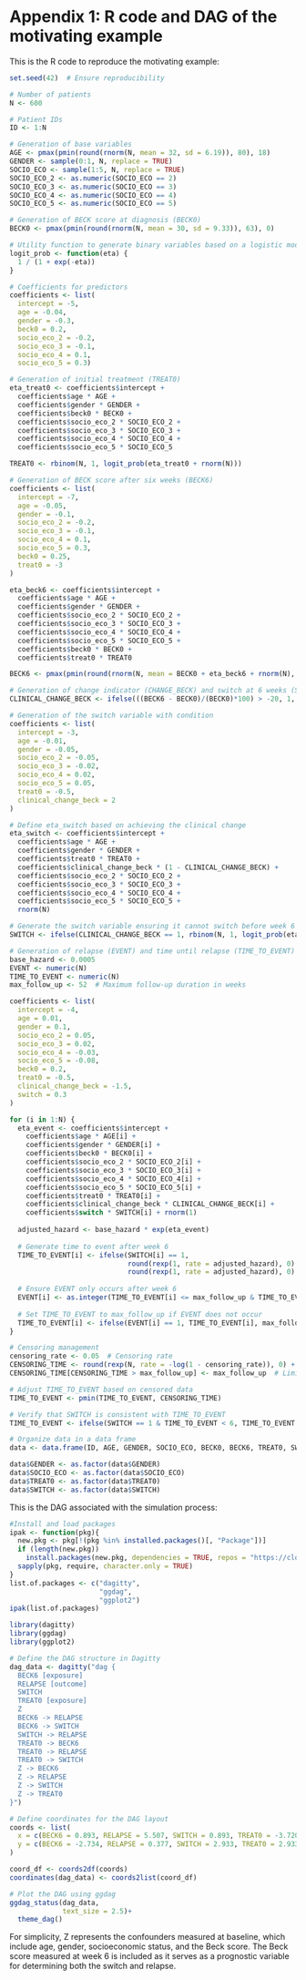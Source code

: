 # **Appendix 1:** R code and DAG of the motivating example {.unnumbered #r-code-simu}

This is the R code to reproduce the motivating example:

```r
set.seed(42)  # Ensure reproducibility

# Number of patients
N <- 600

# Patient IDs
ID <- 1:N

# Generation of base variables
AGE <- pmax(pmin(round(rnorm(N, mean = 32, sd = 6.19)), 80), 18)
GENDER <- sample(0:1, N, replace = TRUE)
SOCIO_ECO <- sample(1:5, N, replace = TRUE)
SOCIO_ECO_2 <- as.numeric(SOCIO_ECO == 2)
SOCIO_ECO_3 <- as.numeric(SOCIO_ECO == 3)
SOCIO_ECO_4 <- as.numeric(SOCIO_ECO == 4)
SOCIO_ECO_5 <- as.numeric(SOCIO_ECO == 5)

# Generation of BECK score at diagnosis (BECK0)
BECK0 <- pmax(pmin(round(rnorm(N, mean = 30, sd = 9.33)), 63), 0)

# Utility function to generate binary variables based on a logistic model
logit_prob <- function(eta) {
  1 / (1 + exp(-eta))
}

# Coefficients for predictors
coefficients <- list(
  intercept = -5,      
  age = -0.04,          
  gender = -0.3,        
  beck0 = 0.2,         
  socio_eco_2 = -0.2,
  socio_eco_3 = -0.1,
  socio_eco_4 = 0.1,
  socio_eco_5 = 0.3)

# Generation of initial treatment (TREAT0)
eta_treat0 <- coefficients$intercept + 
  coefficients$age * AGE + 
  coefficients$gender * GENDER +
  coefficients$beck0 * BECK0 + 
  coefficients$socio_eco_2 * SOCIO_ECO_2 +
  coefficients$socio_eco_3 * SOCIO_ECO_3 + 
  coefficients$socio_eco_4 * SOCIO_ECO_4 +
  coefficients$socio_eco_5 * SOCIO_ECO_5

TREAT0 <- rbinom(N, 1, logit_prob(eta_treat0 + rnorm(N)))

# Generation of BECK score after six weeks (BECK6)
coefficients <- list(
  intercept = -7,          
  age = -0.05,             
  gender = -0.1,           
  socio_eco_2 = -0.2,      
  socio_eco_3 = -0.1,      
  socio_eco_4 = 0.1,       
  socio_eco_5 = 0.3,       
  beck0 = 0.25,            
  treat0 = -3              
)

eta_beck6 <- coefficients$intercept + 
  coefficients$age * AGE +
  coefficients$gender * GENDER +
  coefficients$socio_eco_2 * SOCIO_ECO_2 +
  coefficients$socio_eco_3 * SOCIO_ECO_3 + 
  coefficients$socio_eco_4 * SOCIO_ECO_4 +
  coefficients$socio_eco_5 * SOCIO_ECO_5 +
  coefficients$beck0 * BECK0 +
  coefficients$treat0 * TREAT0

BECK6 <- pmax(pmin(round(rnorm(N, mean = BECK0 + eta_beck6 + rnorm(N), sd = 9.33)), 63), 0)

# Generation of change indicator (CHANGE_BECK) and switch at 6 weeks (SWITCH)
CLINICAL_CHANGE_BECK <- ifelse(((BECK6 - BECK0)/(BECK0)*100) > -20, 1, 0)

# Generation of the switch variable with condition
coefficients <- list(
  intercept = -3,              
  age = -0.01,                 
  gender = -0.05,              
  socio_eco_2 = -0.05,         
  socio_eco_3 = -0.02,         
  socio_eco_4 = 0.02,          
  socio_eco_5 = 0.05,          
  treat0 = -0.5,               
  clinical_change_beck = 2     
)

# Define eta_switch based on achieving the clinical change
eta_switch <- coefficients$intercept + 
  coefficients$age * AGE + 
  coefficients$gender * GENDER +
  coefficients$treat0 * TREAT0 + 
  coefficients$clinical_change_beck * (1 - CLINICAL_CHANGE_BECK) + 
  coefficients$socio_eco_2 * SOCIO_ECO_2 +
  coefficients$socio_eco_3 * SOCIO_ECO_3 + 
  coefficients$socio_eco_4 * SOCIO_ECO_4 +
  coefficients$socio_eco_5 * SOCIO_ECO_5 +
  rnorm(N)

# Generate the switch variable ensuring it cannot switch before week 6
SWITCH <- ifelse(CLINICAL_CHANGE_BECK == 1, rbinom(N, 1, logit_prob(eta_switch)), 0)

# Generation of relapse (EVENT) and time until relapse (TIME_TO_EVENT)
base_hazard <- 0.0005
EVENT <- numeric(N)
TIME_TO_EVENT <- numeric(N)
max_follow_up <- 52  # Maximum follow-up duration in weeks

coefficients <- list(
  intercept = -4,                 
  age = 0.01,                     
  gender = 0.1,                   
  socio_eco_2 = 0.05,             
  socio_eco_3 = 0.02,             
  socio_eco_4 = -0.03,            
  socio_eco_5 = -0.08,            
  beck0 = 0.2,                    
  treat0 = -0.5,                  
  clinical_change_beck = -1.5,    
  switch = 0.3                    
)

for (i in 1:N) {
  eta_event <- coefficients$intercept + 
    coefficients$age * AGE[i] + 
    coefficients$gender * GENDER[i] +
    coefficients$beck0 * BECK0[i] + 
    coefficients$socio_eco_2 * SOCIO_ECO_2[i] +
    coefficients$socio_eco_3 * SOCIO_ECO_3[i] + 
    coefficients$socio_eco_4 * SOCIO_ECO_4[i] +
    coefficients$socio_eco_5 * SOCIO_ECO_5[i] + 
    coefficients$treat0 * TREAT0[i] +
    coefficients$clinical_change_beck * CLINICAL_CHANGE_BECK[i] + 
    coefficients$switch * SWITCH[i] + rnorm(1)
  
  adjusted_hazard <- base_hazard * exp(eta_event)
  
  # Generate time to event after week 6
  TIME_TO_EVENT[i] <- ifelse(SWITCH[i] == 1, 
                             round(rexp(1, rate = adjusted_hazard), 0) + 6, 
                             round(rexp(1, rate = adjusted_hazard), 0) + 1)
  
  # Ensure EVENT only occurs after week 6
  EVENT[i] <- as.integer(TIME_TO_EVENT[i] <= max_follow_up & TIME_TO_EVENT[i] > 6)
  
  # Set TIME_TO_EVENT to max_follow_up if EVENT does not occur
  TIME_TO_EVENT[i] <- ifelse(EVENT[i] == 1, TIME_TO_EVENT[i], max_follow_up)
}

# Censoring management
censoring_rate <- 0.05  # Censoring rate
CENSORING_TIME <- round(rexp(N, rate = -log(1 - censoring_rate)), 0) + 1  # Censoring time
CENSORING_TIME[CENSORING_TIME > max_follow_up] <- max_follow_up  # Limit to maximum

# Adjust TIME_TO_EVENT based on censored data
TIME_TO_EVENT <- pmin(TIME_TO_EVENT, CENSORING_TIME)

# Verify that SWITCH is consistent with TIME_TO_EVENT
TIME_TO_EVENT <- ifelse(SWITCH == 1 & TIME_TO_EVENT < 6, TIME_TO_EVENT + 6, TIME_TO_EVENT)

# Organize data in a data frame
data <- data.frame(ID, AGE, GENDER, SOCIO_ECO, BECK0, BECK6, TREAT0, SWITCH, EVENT, TIME_TO_EVENT)

data$GENDER <- as.factor(data$GENDER)
data$SOCIO_ECO <- as.factor(data$SOCIO_ECO)
data$TREAT0 <- as.factor(data$TREAT0)
data$SWITCH <- as.factor(data$SWITCH)
```

This is the DAG associated with the simulation process:

```r
#Install and load packages
ipak <- function(pkg){
  new.pkg <- pkg[!(pkg %in% installed.packages()[, "Package"])]
  if (length(new.pkg)) 
    install.packages(new.pkg, dependencies = TRUE, repos = "https://cloud.r-project.org")
  sapply(pkg, require, character.only = TRUE)
}
list.of.packages <- c("dagitty",
                      "ggdag",
                      "ggplot2")
ipak(list.of.packages)
```

```r
library(dagitty)
library(ggdag)
library(ggplot2)

# Define the DAG structure in Dagitty
dag_data <- dagitty("dag {
  BECK6 [exposure]
  RELAPSE [outcome]
  SWITCH
  TREAT0 [exposure]
  Z
  BECK6 -> RELAPSE
  BECK6 -> SWITCH
  SWITCH -> RELAPSE
  TREAT0 -> BECK6
  TREAT0 -> RELAPSE
  TREAT0 -> SWITCH
  Z -> BECK6
  Z -> RELAPSE
  Z -> SWITCH
  Z -> TREAT0
}")

# Define coordinates for the DAG layout
coords <- list(
  x = c(BECK6 = 0.893, RELAPSE = 5.507, SWITCH = 0.893, TREAT0 = -3.720, Z = -3.720),
  y = c(BECK6 = -2.734, RELAPSE = 0.377, SWITCH = 2.933, TREAT0 = 2.933, Z = -2.734)
)

coord_df <- coords2df(coords)
coordinates(dag_data) <- coords2list(coord_df)

# Plot the DAG using ggdag
ggdag_status(dag_data, 
             text_size = 2.5)+
  theme_dag()

```

For simplicity, Z represents the confounders measured at baseline, which include age, gender, socioeconomic status, and the Beck score. The Beck score measured at week 6 is included as it serves as a prognostic variable for determining both the switch and relapse.
